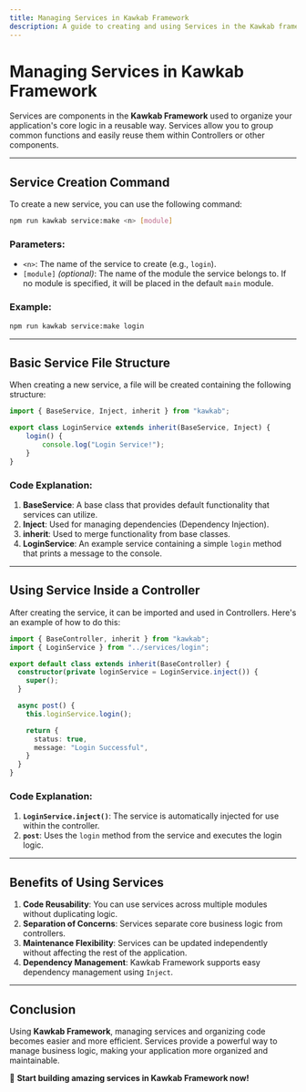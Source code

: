 ```yaml
---
title: Managing Services in Kawkab Framework
description: A guide to creating and using Services in the Kawkab framework to organize and reuse business logic.
---
```


# Managing Services in Kawkab Framework

Services are components in the **Kawkab Framework** used to organize your application's core logic in a reusable way. Services allow you to group common functions and easily reuse them within Controllers or other components.

---

## Service Creation Command

To create a new service, you can use the following command:

```bash
npm run kawkab service:make <n> [module]
```

### **Parameters:**
- `<n>`: The name of the service to create (e.g., `login`).
- `[module]` _(optional)_: The name of the module the service belongs to. If no module is specified, it will be placed in the default `main` module.

### **Example:**
```bash
npm run kawkab service:make login
```

---

## Basic Service File Structure

When creating a new service, a file will be created containing the following structure:

```typescript
import { BaseService, Inject, inherit } from "kawkab";

export class LoginService extends inherit(BaseService, Inject) {
    login() {
        console.log("Login Service!");
    }
}
```

### **Code Explanation:**
1. **BaseService**: A base class that provides default functionality that services can utilize.
2. **Inject**: Used for managing dependencies (Dependency Injection).
3. **inherit**: Used to merge functionality from base classes.
4. **LoginService**: An example service containing a simple `login` method that prints a message to the console.

---

## Using Service Inside a Controller

After creating the service, it can be imported and used in Controllers. Here's an example of how to do this:

```typescript
import { BaseController, inherit } from "kawkab";
import { LoginService } from "../services/login";

export default class extends inherit(BaseController) {
  constructor(private loginService = LoginService.inject()) {
    super();
  }

  async post() {
    this.loginService.login();

    return {
      status: true,
      message: "Login Successful",
    }
  }
}
```

### **Code Explanation:**
1. **`LoginService.inject()`**: The service is automatically injected for use within the controller.
3. **`post`**: Uses the `login` method from the service and executes the login logic.

---

## Benefits of Using Services

1. **Code Reusability**: You can use services across multiple modules without duplicating logic.
2. **Separation of Concerns**: Services separate core business logic from controllers.
3. **Maintenance Flexibility**: Services can be updated independently without affecting the rest of the application.
4. **Dependency Management**: Kawkab Framework supports easy dependency management using `Inject`.

---

## Conclusion

Using **Kawkab Framework**, managing services and organizing code becomes easier and more efficient. Services provide a powerful way to manage business logic, making your application more organized and maintainable.

🎉 **Start building amazing services in Kawkab Framework now!**
